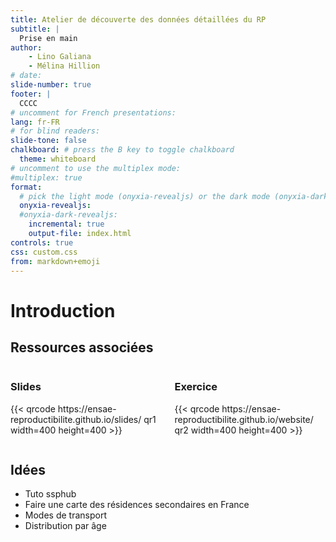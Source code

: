 ```yaml
---
title: Atelier de découverte des données détaillées du RP
subtitle: |
  Prise en main
author:
    - Lino Galiana
    - Mélina Hillion
# date: 
slide-number: true
footer: |
  CCCC
# uncomment for French presentations:
lang: fr-FR
# for blind readers:
slide-tone: false
chalkboard: # press the B key to toggle chalkboard
  theme: whiteboard
# uncomment to use the multiplex mode:
#multiplex: true
format:
  # pick the light mode (onyxia-revealjs) or the dark mode (onyxia-dark-revealjs)
  onyxia-revealjs:
  #onyxia-dark-revealjs:
    incremental: true 
    output-file: index.html
controls: true
css: custom.css
from: markdown+emoji
---
```


# Introduction

## Ressources associées

:::: {.columns}

::: {.column width="50%"}
### Slides

{{< qrcode https://ensae-reproductibilite.github.io/slides/ qr1 width=400 height=400 >}}

:::

::: {.column width="50%"}
### Exercice

{{< qrcode https://ensae-reproductibilite.github.io/website/ qr2 width=400 height=400 >}}

:::

::::


## Idées

- Tuto ssphub
- Faire une carte des résidences secondaires en France
- Modes de transport
- Distribution par âge




